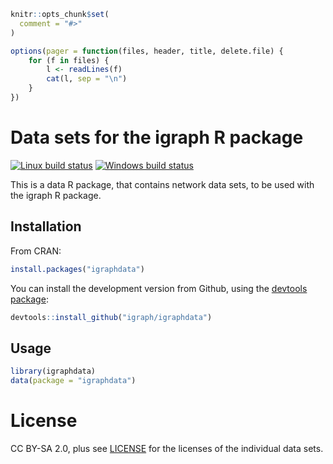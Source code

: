 
```r
knitr::opts_chunk$set(
  comment = "#>"
)
```

```r
options(pager = function(files, header, title, delete.file) {
	for (f in files) {
		l <- readLines(f)
		cat(l, sep = "\n")
	}
})
```

# Data sets for the igraph R package

[![Linux build status](https://travis-ci.org/igraph/igraphdata.png)](https://travis-ci.org/igraph/igraphdata)
[![Windows build status](https://ci.appveyor.com/api/projects/status/6wov9hh8oprrpkhs?svg=true)](https://ci.appveyor.com/project/gaborcsardi/igraphdata)

This is a data R package, that contains network data sets,
to be used with the igraph R package.

## Installation

From CRAN:

```r
install.packages("igraphdata")
```

You can install the development version from Github, using the
[devtools package](https://github.com/hadley/devtools):

```r
devtools::install_github("igraph/igraphdata")
```

## Usage

```r
library(igraphdata)
data(package = "igraphdata")
```

# License

CC BY-SA 2.0, plus see [LICENSE](LICENSE) for the licenses of the
individual data sets.
